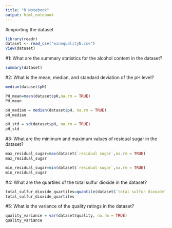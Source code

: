 ```yaml
---
title: "R Notebook"
output: html_notebook
---
```

#importing the dataset
```r
library(readr)
dataset <- read_csv("winequalityN.csv")
View(dataset)
```
#1: What are the summary statistics for the alcohol content in the dataset?
```r
summary(dataset)
```

#2: What is the mean, median, and standard deviation of the pH level?
```r
median(dataset$pH)
```

```r
PH_mean=mean(dataset$pH,na.rm = TRUE)
PH_mean
```
```r
pH_median = median(dataset$pH, na.rm = TRUE)
pH_median
```
```r
pH_std = sd(dataset$pH, na.rm = TRUE)
pH_std
```
#3: What are the minimum and maximum values of residual sugar in the dataset?
```r
max_residual_sugar=max(dataset$`residual sugar`,na.rm = TRUE)
max_residual_sugar
```
```r
min_residual_sugar=min(dataset$`residual sugar`,na.rm = TRUE)
min_residual_sugar
```

#4: What are the quartiles of the total sulfur dioxide in the dataset?
```r
total_sulfur_dioxide_quartiles=quantile(dataset$`total sulfur dioxide`, probs = c(0.25, 0.5, 0.75), na.rm = TRUE)
total_sulfur_dioxide_quartiles
```
#5: What is the variance of the quality ratings in the dataset?
```r
quality_variance = var(dataset$quality, na.rm = TRUE)
quality_variance
```

